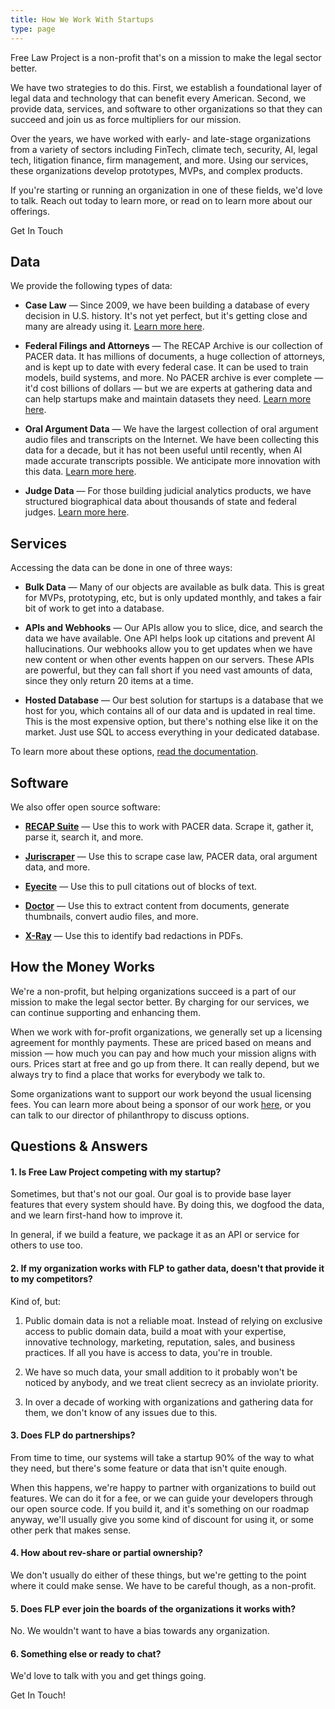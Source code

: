 ```yaml
---
title: How We Work With Startups
type: page
---
```


<p className="lead">Free Law Project is a non-profit that's on a mission to make the legal sector better.</p>

We have two strategies to do this. First, we establish a foundational layer of legal data and technology that can benefit every American. Second, we provide data, services, and software to other organizations so that they can succeed and join us as force multipliers for our mission. 

Over the years, we have worked with early- and late-stage organizations from a variety of sectors including FinTech, climate tech, security, AI, legal tech, litigation finance, firm management, and more. Using our services, these organizations develop prototypes, MVPs, and complex products.

If you're starting or running an organization in one of these fields, we'd love to talk. Reach out today to learn more, or read on to learn more about our offerings.

<p className="text-center">
  <PurpleButton href="/contact/" size="lg">Get In Touch</PurpleButton>
</p>

## Data 

We provide the following types of data:

 - **Case Law** — Since 2009, we have been building a database of every decision in U.S. history. It's not yet perfect, but it's getting close and many are already using it. [Learn more here][cases]. 

 - **Federal Filings and Attorneys** — The RECAP Archive is our collection of PACER data. It has millions of documents, a huge collection of attorneys, and is kept up to date with every federal case. It can be used to train models, build systems, and more. No PACER archive is ever complete — it'd cost billions of dollars — but we are experts at gathering data and can help startups make and maintain datasets they need. [Learn more here][recap].

 - **Oral Argument Data** — We have the largest collection of oral argument audio files and transcripts on the Internet. We have been collecting this data for a decade, but it has not been useful until recently, when AI made accurate transcripts possible. We anticipate more innovation with this data. [Learn more here][oa].

 - **Judge Data** — For those building judicial analytics products, we have structured biographical data about thousands of state and federal judges. [Learn more here][p].

[cases]: https://www.courtlistener.com/help/coverage/opinions/
[recap]: https://www.courtlistener.com/help/coverage/recap/
[oa]: https://www.courtlistener.com/help/coverage/oral-arguments/
[p]: /projects/judge-db


## Services

Accessing the data can be done in one of three ways:

 - **Bulk Data** — Many of our objects are available as bulk data. This is great for MVPs, prototyping, etc, but is only updated monthly, and takes a fair bit of work to get into a database.

 - **APIs and Webhooks** — Our APIs allow you to slice, dice, and search the data we have available. One API helps look up citations and prevent AI hallucinations. Our webhooks allow you to get updates when we have new content or when other events happen on our servers. These APIs are powerful, but they can fall short if you need vast amounts of data, since they only return 20 items at a time.

 - **Hosted Database** — Our best solution for startups is a database that we host for you, which contains all of our data and is updated in real time. This is the most expensive option, but there's nothing else like it on the market. Just use SQL to access everything in your dedicated database.

To learn more about these options, [read the documentation][api-home].

[api-home]: https://www.courtlistener.com/help/api/


## Software

We also offer open source software:

 - [**RECAP Suite**][r] — Use this to work with PACER data. Scrape it, gather it, parse it, search it, and more.

 - [**Juriscraper**][js] — Use this to scrape case law, PACER data, oral argument data, and more.

 - [**Eyecite**][eye] — Use this to pull citations out of blocks of text.

 - [**Doctor**][d] — Use this to extract content from documents, generate thumbnails, convert audio files, and more.

 - [**X-Ray**][x] — Use this to identify bad redactions in PDFs.

[r]: /recap/  
[js]: /open-source-tools#juriscraper
[eye]: /open-source-tools#eyecite
[d]: /open-source-tools#doctor
[x]: /open-source-tools#x-ray


## How the Money Works

We're a non-profit, but helping organizations succeed is a part of our mission to make the legal sector better. By charging for our services, we can continue supporting and enhancing them.  

When we work with for-profit organizations, we generally set up a licensing agreement for monthly payments. These are priced based on means and mission — how much you can pay and how much your mission aligns with ours. Prices start at free and go up from there. It can really depend, but we always try to find a place that works for everybody we talk to.

Some organizations want to support our work beyond the usual licensing fees. You can learn more about being a sponsor of our work [here][sponsor], or you can talk to our director of philanthropy to discuss options.

[sponsor]: /become-a-sponsor/


## Questions & Answers

#### 1. Is Free Law Project competing with my startup? 

Sometimes, but that's not our goal. Our goal is to provide base layer features that every system should have. By doing this, we dogfood the data, and we learn first-hand how to improve it. 

In general, if we build a feature, we package it as an API or service for others to use too.

#### 2. If my organization works with FLP to gather data, doesn't that provide it to my competitors?

Kind of, but: 

1. Public domain data is not a reliable moat. Instead of relying on exclusive access to public domain data, build a moat with your expertise, innovative technology, marketing, reputation, sales, and business practices. If all you have is access to data, you're in trouble.

2. We have so much data, your small addition to it probably won't be noticed by anybody, and we treat client secrecy as an inviolate priority.

3. In over a decade of working with organizations and gathering data for them, we don't know of any issues due to this.

#### 3. Does FLP do partnerships?

From time to time, our systems will take a startup 90% of the way to what they need, but there's some feature or data that isn't quite enough. 

When this happens, we're happy to partner with organizations to build out features. We can do it for a fee, or we can guide your developers through our open source code. If you build it, and it's something on our roadmap anyway, we'll usually give you some kind of discount for using it, or some other perk that makes sense. 

#### 4. How about rev-share or partial ownership?

We don't usually do either of these things, but we're getting to the point where it could make sense. We have to be careful though, as a non-profit.

#### 5. Does FLP ever join the boards of the organizations it works with?

No. We wouldn't want to have a bias towards any organization.

#### 6. Something else or ready to chat?

We'd love to talk with you and get things going.

<p className="pt-5">
   <PurpleButton href="/contact/" size="lg">Get In Touch!</PurpleButton>
</p>
